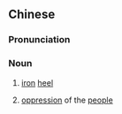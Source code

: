 ==Chinese==
{{zh-forms|s=铁蹄}}

===Pronunciation===
{{zh-pron
|m=tiětí
|c=tit3 tai4
|mn=qz,xm,zz:thiat-tê/tw:thih-tê/qz,xm:thih-tôe
|cat=n
}}

===Noun===
{{zh-noun}}

# [[iron]] [[heel]]
# {{lb|zh|figurative}} [[oppression]] of the [[people]]
